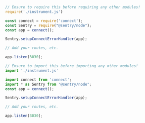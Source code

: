 ```javascript {tabTitle:CommonJS}
// Ensure to require this before requiring any other modules!
require('./instrument.js')

const connect = require('connect');
const Sentry = require("@sentry/node");
const app = connect();

Sentry.setupConnectErrorHandler(app);

// Add your routes, etc.

app.listen(3030);
```

```javascript {tabTitle:ESM}
// Ensure to import this before importing any other modules!
import './instrument.js'

import connect from 'connect';
import * as Sentry from "@sentry/node";
const app = connect();

Sentry.setupConnectErrorHandler(app);

// Add your routes, etc.

app.listen(3030);
```
